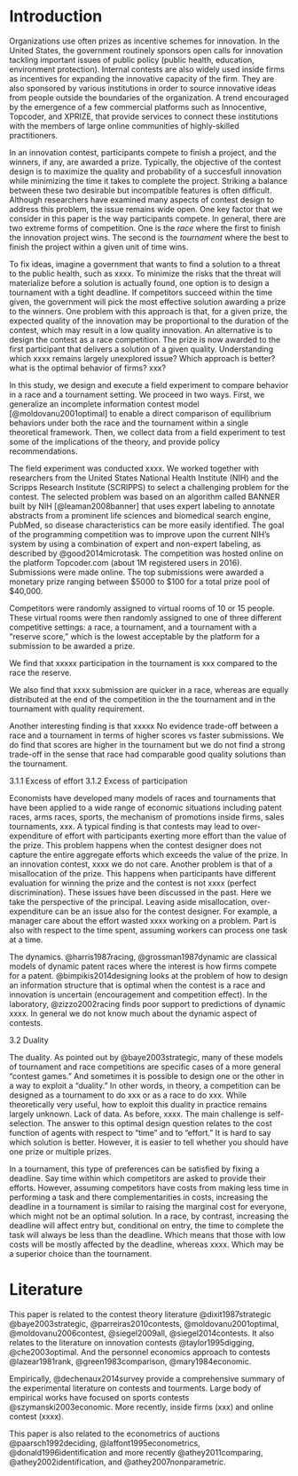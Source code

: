 Introduction
============

Organizations use often prizes as incentive schemes for innovation. In the United States, the government routinely sponsors open calls for innovation tackling important issues of public policy (public health, education, environment protection).  Internal contests are also widely used inside firms as incentives for expanding the innovative capacity of the firm. They are also sponsored by various institutions in order to source innovative ideas from people outside the boundaries of the organization. A trend encouraged by the emergence of a few commercial platforms such as Innocentive, Topcoder, and XPRIZE, that provide services to connect these institutions with the members of large online communities of highly-skilled practitioners.

In an innovation contest, participants compete to finish a project, and the winners, if any, are awarded a prize. Typically, the objective of the contest design is to maximize the quality and probability of a succesfull innovation while minimizing the time it takes to complete the project. Striking a balance between these two desirable but incompatible features is often difficult. Although researchers have examined many aspects of contest design to address this problem, the issue remains wide open. One key factor that we consider in this paper is the way participants compete. In general, there are two extreme forms of competition. One is the _race_ where the first to finish the innovation project wins. The second is the _tournament_ where the best to finish the project within a given unit of time wins.

To fix ideas, imagine a government that wants to find a solution to a threat to the public health, such as xxxx. To minimize the risks that the threat will materialize before a solution is actually found, one option is to design a tournament with a tight deadline. If competitors succeed within the time given, the government will pick the most effective solution awarding a prize to the winners. One problem with this approach is that, for a given prize, the expected quality of the innovation may be proportional to the duration of the contest, which may result in a low quality innovation.  An alternative is to design the contest as a race competition. The prize is now awarded to the first participant that delivers a solution of a given quality. Understanding which xxxx remains largely unexplored issue? Which approach is better? what is the optimal behavior of firms? xxx?

<!-- An extensive literature in economics has investigated several aspects of contest design, including the optimal prize structure [XXX], number of competitors [XXX], and imposing restrictions to competition such as minimum effort requirements [XXX].  -->
 

<!-- 2. What we do -->
 
In this study, we design and execute a field experiment to compare behavior in a race and a tournament setting. We proceed in two ways. First, we generalize an incomplete information contest model [@moldovanu2001optimal] to enable a direct comparison of equilibrium behaviors under both the race and the tournament within a single theoretical framework. Then, we collect data from a field experiment to test some of the implications of the theory, and provide policy recommendations. 


The field experiment was conducted xxxx. We worked together with researchers from the United States National Health Institute (NIH) and the Scripps Research Institute (SCRIPPS) to select a challenging problem for the contest. The selected problem was based on an algorithm called BANNER built by NIH [@leaman2008banner] that uses expert labeling to annotate abstracts from a prominent life sciences and biomedical search engine, PubMed, so disease characteristics can be more easily identified. The goal of the programming competition was to improve upon the current NIH's system by using a combination of expert and non-expert labeling, as described by @good2014microtask. The competition was hosted online on the platform Topcoder.com (about 1M registered users in 2016). Submissions were made online. The top submissions were awarded a monetary prize ranging between $5000 to $100 for a total prize pool of $40,000.


Competitors were randomly assigned to virtual rooms of 10 or 15 people. These virtual rooms were then randomly assigned to one of three different competitive settings: a race, a tournament, and a tournament with a "reserve score," which is the lowest acceptable by the platform for a submission to be awarded a prize.

We find that xxxxx  participation in the tournament is xxx compared to the race the reserve. 
 
We also find that xxxx submission are quicker in a race, whereas are equally distributed at the end of the competition in the the tournament and in the tournament with quality requirement. 

Another interesting finding is that xxxxx No evidence trade-off between a race and a tournament in terms of higher scores vs faster submissions. We do find that scores are higher in the tournament but we do not find a strong trade-off in the sense that race had comparable good quality solutions than the tournament.


3.1.1 Excess of effort
3.1.2 Excess of participation

Economists have developed many models of races and tournaments that have been applied to a wide range of economic situations including patent races, arms races, sports, the mechanism of promotions inside firms, sales tournaments, xxx.  A typical finding is that contests may lead to over-expenditure of effort with participants exerting more effort than the value of the prize. This problem happens when the contest designer does not capture the entire aggregate efforts which exceeds the value of the prize. In an innovation contest,  xxxx we do not care. Another problem is that of a misallocation of the prize. This happens when participants have different evaluation for winning the prize and the contest is not xxxx (perfect discrimination). These issues have been discussed in the past. Here we take the perspective of the principal. Leaving aside misallocation, over-expenditure can be an issue also for the contest designer. For example, a manager care about the effort wasted xxxx working on a problem. Part is also with respect to the time spent, assuming workers can process one task at a time. 

The dynamics. @harris1987racing, @grossman1987dynamic are classical models of dynamic patent races where the interest is how firms compete for a patent. @bimpikis2014designing looks at the problem of how to design an information structure that is optimal when the contest is a race and innovation is uncertain (encouragement and competition effect). In the laboratory, @zizzo2002racing finds poor support to predictions of dynamic xxxx. In general we do not know much about the dynamic aspect of contests. 


3.2 Duality

The duality. As pointed out by @baye2003strategic, many of these models of  tournament and  race competitions are specific cases of a more general "contest games." And sometimes it is possible to design one or the other in a way to exploit a "duality." In other words, in theory, a competition can be designed as a tournament to do xxx or as a race to do xxx. While theoretically very useful, how to exploit this duality in practice  remains largely unknown. Lack of data. As before, xxxx. The main challenge is self-selection.   The answer to this optimal design question relates to the cost function of agents with respect to "time" and to "effort." It is hard to say which solution is better. However, it is easier to tell whether you should have one prize or multiple prizes. 


<!-- 
By this perspective, we are able to show that races cannot be justified simply by the goal of maximizing average effort. And the reason is intuitive. A race awards a prize to first to hit a particular target. Those who will judge the target to hard to achieve will not join the competition and will drop out. On the contrary,  those who are able to achieve the target at low costs will not try to exceed the target. As a result, the race is comparable to a competition with fixed "entry costs" or a fixed entry requirement, where agents will decide to either enter and pay a fixed prize, or stay out of the competition. Then, the possible gains in terms of expected revenues from a race are limited to those who would enter the competition and would exert less effort that that required to hit the target. These potential benefits can be obtained under a tournament as well by imposing a a fixed requirement to be eligible for prizes. So, races are not chosen to maximize expected effort of competitors, at least, in the traditional "auction-theoretical" sense. 
 -->


In a tournament, this type of preferences can be satisfied by fixing a deadline. Say time within which competitors are asked to provide their efforts. However, assuming competitors have costs from making less time in performing a task and there complementarities in costs, increasing the deadline in a tournament is similar to raising the marginal cost for everyone, which might not be an optimal solution. In a race, by contrast, increasing the deadline will affect entry but, conditional on entry, the time to complete the task will always be less than the deadline. Which means that those with low costs will be mostly affected by the deadline, whereas xxxx.  Which may be a superior choice than the tournament.  




Literature
==========

This paper is related to the contest theory literature
@dixit1987strategic @baye2003strategic, @parreiras2010contests,
@moldovanu2001optimal, @moldovanu2006contest, @siegel2009all,
@siegel2014contests. It also relates to the literature on innovation
contests @taylor1995digging, @che2003optimal. And the personnel
economics approach to contests @lazear1981rank, @green1983comparison,
@mary1984economic.

Empirically, @dechenaux2014survey provide a comprehensive summary of the
experimental literature on contests and tourments. Large body of
empirical works have focused on sports contests @szymanski2003economic.
More recently, inside firms (xxx) and online contest (xxxx).

This paper is also related to the econometrics of auctions
@paarsch1992deciding, @laffont1995econometrics,
@donald1996identification and more recently @athey2011comparing,
@athey2002identification, and @athey2007nonparametric.

[^1]: On a monthly basis, the web portal www.challenge.gov publishes
    calls for new online challenges seeking problem solvers from all
    around the world.
